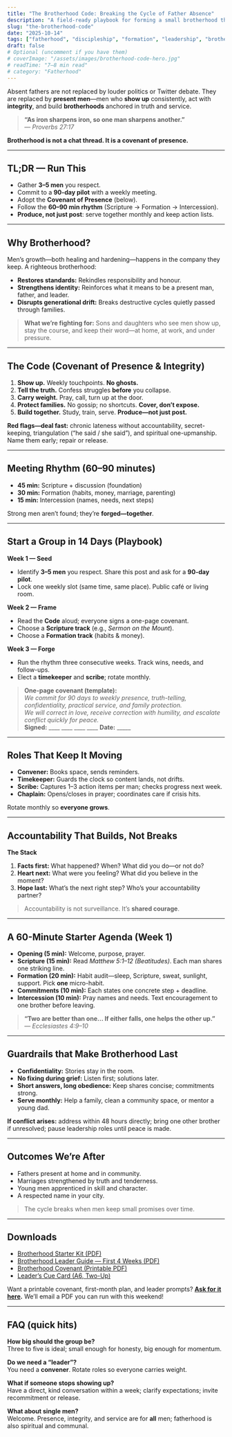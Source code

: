 ```yaml
---
title: "The Brotherhood Code: Breaking the Cycle of Father Absence"
description: "A field-ready playbook for forming a small brotherhood that shows up, tells the truth, and protects families—so the cycle of absence breaks on our watch."
slug: "the-brotherhood-code"
date: "2025-10-14"
tags: ["fatherhood", "discipleship", "formation", "leadership", "brotherhood"]
draft: false
# Optional (uncomment if you have them)
# coverImage: "/assets/images/brotherhood-code-hero.jpg"
# readTime: "7–8 min read"
# category: "Fatherhood"
---
```


Absent fathers are not replaced by louder politics or Twitter debate. They are replaced by **present men**—men who **show up** consistently, act with **integrity**, and build **brotherhoods** anchored in truth and service.

> **“As iron sharpens iron, so one man sharpens another.”**  
> — *Proverbs 27:17*

**Brotherhood is not a chat thread. It is a covenant of presence.**

---

## TL;DR — Run This
- Gather **3–5 men** you respect.
- Commit to a **90-day pilot** with a weekly meeting.
- Adopt the **Covenant of Presence** (below).
- Follow the **60–90 min rhythm** (Scripture → Formation → Intercession).
- **Produce, not just post**: serve together monthly and keep action lists.

---

## Why Brotherhood?
Men’s growth—both healing and hardening—happens in the company they keep. A righteous brotherhood:

- **Restores standards:** Rekindles responsibility and honour.  
- **Strengthens identity:** Reinforces what it means to be a present man, father, and leader.  
- **Disrupts generational drift:** Breaks destructive cycles quietly passed through families.

> **What we’re fighting for:** Sons and daughters who see men show up, stay the course, and keep their word—at home, at work, and under pressure.

---

## The Code (Covenant of Presence & Integrity)
1. **Show up.** Weekly touchpoints. **No ghosts.**  
2. **Tell the truth.** Confess struggles **before** you collapse.  
3. **Carry weight.** Pray, call, turn up at the door.  
4. **Protect families.** No gossip; no shortcuts. **Cover, don’t expose.**  
5. **Build together.** Study, train, serve. **Produce—not just post.**

**Red flags—deal fast:** chronic lateness without accountability, secret-keeping, triangulation (“he said / she said”), and spiritual one-upmanship. Name them early; repair or release.

---

## Meeting Rhythm (60–90 minutes)
- **45 min:** Scripture + discussion (foundation)  
- **30 min:** Formation (habits, money, marriage, parenting)  
- **15 min:** Intercession (names, needs, next steps)

Strong men aren’t found; they’re **forged—together**.

---

## Start a Group in 14 Days (Playbook)
**Week 1 — Seed**  
- Identify **3–5 men** you respect. Share this post and ask for a **90-day pilot**.  
- Lock one weekly slot (same time, same place). Public café or living room.

**Week 2 — Frame**  
- Read the **Code** aloud; everyone signs a one-page covenant.  
- Choose a **Scripture track** (e.g., *Sermon on the Mount*).  
- Choose a **Formation track** (habits & money).

**Week 3 — Forge**  
- Run the rhythm three consecutive weeks. Track wins, needs, and follow-ups.  
- Elect a **timekeeper** and **scribe**; rotate monthly.

> **One-page covenant (template):**  
> *We commit for 90 days to weekly presence, truth-telling, confidentiality, practical service, and family protection.  
> We will correct in love, receive correction with humility, and escalate conflict quickly for peace.*  
> **Signed:** ____  ____  ____  ____  **Date:** _____

---

## Roles That Keep It Moving
- **Convener:** Books space, sends reminders.  
- **Timekeeper:** Guards the clock so content lands, not drifts.  
- **Scribe:** Captures 1–3 action items per man; checks progress next week.  
- **Chaplain:** Opens/closes in prayer; coordinates care if crisis hits.

Rotate monthly so **everyone grows**.

---

## Accountability That Builds, Not Breaks
**The Stack**  
1. **Facts first:** What happened? When? What did you do—or not do?  
2. **Heart next:** What were you feeling? What did you believe in the moment?  
3. **Hope last:** What’s the next right step? Who’s your accountability partner?

> Accountability is not surveillance. It’s **shared courage**.

---

## A 60-Minute Starter Agenda (Week 1)
- **Opening (5 min):** Welcome, purpose, prayer.  
- **Scripture (15 min):** Read *Matthew 5:1–12 (Beatitudes)*. Each man shares one striking line.  
- **Formation (20 min):** Habit audit—sleep, Scripture, sweat, sunlight, support. Pick **one** micro-habit.  
- **Commitments (10 min):** Each states one concrete step + deadline.  
- **Intercession (10 min):** Pray names and needs. Text encouragement to one brother before leaving.

> **“Two are better than one… If either falls, one helps the other up.”**  
> — *Ecclesiastes 4:9–10*

---

## Guardrails that Make Brotherhood Last
- **Confidentiality:** Stories stay in the room.  
- **No fixing during grief:** Listen first; solutions later.  
- **Short answers, long obedience:** Keep shares concise; commitments strong.  
- **Serve monthly:** Help a family, clean a community space, or mentor a young dad.

**If conflict arises:** address within 48 hours directly; bring one other brother if unresolved; pause leadership roles until peace is made.

---

## Outcomes We’re After
- Fathers present at home and in community.  
- Marriages strengthened by truth and tenderness.  
- Young men apprenticed in skill and character.  
- A respected name in your city.

> The cycle breaks when men keep small promises over time.

---

## Downloads
- [Brotherhood Starter Kit (PDF)](/downloads/Brotherhood_Starter_Kit.pdf)  
- [Brotherhood Leader Guide — First 4 Weeks (PDF)](/downloads/Brotherhood_Leader_Guide_4_Weeks.pdf)  
- [Brotherhood Covenant (Printable PDF)](/downloads/brotherhood-covenant)  
- [Leader’s Cue Card (A6, Two-Up)](/downloads/brotherhood-cue-card)

Want a printable covenant, first-month plan, and leader prompts? **[Ask for it here](/contact).** We’ll email a PDF you can run with this weekend!

---

## FAQ (quick hits)
**How big should the group be?**  
Three to five is ideal; small enough for honesty, big enough for momentum.

**Do we need a “leader”?**  
You need a **convener**. Rotate roles so everyone carries weight.

**What if someone stops showing up?**  
Have a direct, kind conversation within a week; clarify expectations; invite recommitment or release.

**What about single men?**  
Welcome. Presence, integrity, and service are for **all** men; fatherhood is also spiritual and communal.
